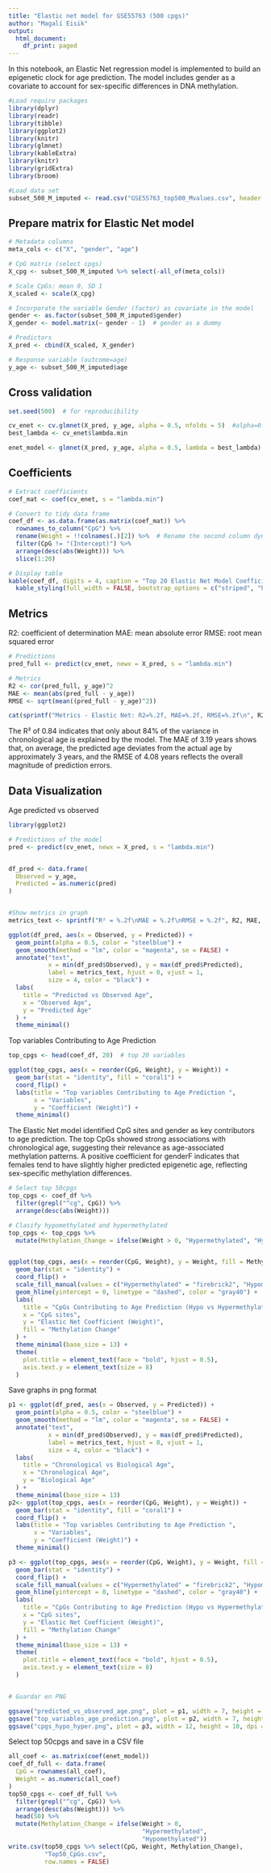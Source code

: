 ---
title: "Elastic net model for GSE55763 (500 cpgs)"
author: "Magalí Eisik"
output:
  html_document:
    df_print: paged
---

In this notebook, an Elastic Net regression model is implemented to build an epigenetic clock for age prediction. The model includes gender as a covariate to account for sex-specific differences in DNA methylation.

```{r message=FALSE,warning=FALSE}
#Load require packages
library(dplyr)    
library(readr) 
library(tibble)
library(ggplot2)  
library(knitr)    
library(glmnet)
library(kableExtra)
library(knitr)
library(gridExtra)
library(broom)

```

```{r}
#Load data set
subset_500_M_imputed <- read.csv("GSE55763_top500_Mvalues.csv", header = TRUE, stringsAsFactors = FALSE)
```

## Prepare matrix for Elastic Net model

```{r}
# Metadata columns
meta_cols <- c("X", "gender", "age")

# CpG matrix (select cpgs)
X_cpg <- subset_500_M_imputed %>% select(-all_of(meta_cols))

# Scale CpGs: mean 0, SD 1
X_scaled <- scale(X_cpg)

# Incorporate the variable Gender (factor) as covariate in the model
gender <- as.factor(subset_500_M_imputed$gender)
X_gender <- model.matrix(~ gender - 1)  # gender as a dummy 

# Predictors
X_pred <- cbind(X_scaled, X_gender)

# Response variable (outcome=age)
y_age <- subset_500_M_imputed$age
```

## Cross validation

```{r}
set.seed(500)  # for reproducibility

cv_enet <- cv.glmnet(X_pred, y_age, alpha = 0.5, nfolds = 5)  #alpha=0.5, folds=5
best_lambda <- cv_enet$lambda.min

enet_model <- glmnet(X_pred, y_age, alpha = 0.5, lambda = best_lambda)
```

## Coefficients

```{r}
# Extract coefficients
coef_mat <- coef(cv_enet, s = "lambda.min")

# Convert to tidy data frame
coef_df <- as.data.frame(as.matrix(coef_mat)) %>%
  rownames_to_column("CpG") %>%
  rename(Weight = !!colnames(.)[2]) %>%  # Rename the second column dynamically
  filter(CpG != "(Intercept)") %>%
  arrange(desc(abs(Weight))) %>%
  slice(1:20)

# Display table 
kable(coef_df, digits = 4, caption = "Top 20 Elastic Net Model Coefficients") %>%
  kable_styling(full_width = FALSE, bootstrap_options = c("striped", "hover"))
```

## Metrics

R2: coefficient of determination MAE: mean absolute error RMSE: root mean squared error

```{r}
# Predictions
pred_full <- predict(cv_enet, newx = X_pred, s = "lambda.min")

# Metrics
R2 <- cor(pred_full, y_age)^2
MAE <- mean(abs(pred_full - y_age))
RMSE <- sqrt(mean((pred_full - y_age)^2))

cat(sprintf("Metrics - Elastic Net: R2=%.2f, MAE=%.2f, RMSE=%.2f\n", R2, MAE, RMSE))
```

The R² of 0.84 indicates that only about 84% of the variance in chronological age is explained by the model. The MAE of 3.19 years shows that, on average, the predicted age deviates from the actual age by approximately 3 years, and the RMSE of 4.08 years reflects the overall magnitude of prediction errors.

## Data Visualization

Age predicted vs observed

```{r message=FALSE, warning=FALSE}
library(ggplot2)

# Predictions of the model
pred <- predict(cv_enet, newx = X_pred, s = "lambda.min")


df_pred <- data.frame(
  Observed = y_age,
  Predicted = as.numeric(pred)
)


#Show metrics in graph
metrics_text <- sprintf("R² = %.2f\nMAE = %.2f\nRMSE = %.2f", R2, MAE, RMSE)

ggplot(df_pred, aes(x = Observed, y = Predicted)) +
  geom_point(alpha = 0.5, color = "steelblue") +
  geom_smooth(method = "lm", color = "magenta", se = FALSE) +
  annotate("text",
           x = min(df_pred$Observed), y = max(df_pred$Predicted),
           label = metrics_text, hjust = 0, vjust = 1,
           size = 4, color = "black") +
  labs(
    title = "Predicted vs Observed Age",
    x = "Observed Age",
    y = "Predicted Age"
  ) +
  theme_minimal()
```

Top variables Contributing to Age Prediction

```{r}
top_cpgs <- head(coef_df, 20)  # top 20 variables

ggplot(top_cpgs, aes(x = reorder(CpG, Weight), y = Weight)) +
  geom_bar(stat = "identity", fill = "coral1") +
  coord_flip() +
  labs(title = "Top variables Contributing to Age Prediction ",
       x = "Variables",
       y = "Coefficient (Weight)") +
  theme_minimal()

```

The Elastic Net model identified CpG sites and gender as key contributors to age prediction. The top CpGs showed strong associations with chronological age, suggesting their relevance as age-associated methylation patterns. A positive coefficient for genderF indicates that females tend to have slightly higher predicted epigenetic age, reflecting sex-specific methylation differences.



```{r}
# Select top 50cpgs
top_cpgs <- coef_df %>%
  filter(grepl("^cg", CpG)) %>%
  arrange(desc(abs(Weight))) 

# Clasify hypomethylated and hypermethylated
top_cpgs <- top_cpgs %>%
  mutate(Methylation_Change = ifelse(Weight > 0, "Hypermethylated", "Hypomethylated"))


ggplot(top_cpgs, aes(x = reorder(CpG, Weight), y = Weight, fill = Methylation_Change)) +
  geom_bar(stat = "identity") +
  coord_flip() +
  scale_fill_manual(values = c("Hypermethylated" = "firebrick2", "Hypomethylated" = "steelblue")) +
  geom_hline(yintercept = 0, linetype = "dashed", color = "gray40") +
  labs(
    title = "CpGs Contributing to Age Prediction (Hypo vs Hypermethylated)",
    x = "CpG sites",
    y = "Elastic Net Coefficient (Weight)",
    fill = "Methylation Change"
  ) +
  theme_minimal(base_size = 13) +
  theme(
    plot.title = element_text(face = "bold", hjust = 0.5),
    axis.text.y = element_text(size = 8)
  )
```

Save graphs in png format

```{r, message=FALSE, warning=FALSE}

p1 <- ggplot(df_pred, aes(x = Observed, y = Predicted)) +
  geom_point(alpha = 0.5, color = "steelblue") +
  geom_smooth(method = "lm", color = "magenta", se = FALSE) +
  annotate("text",
           x = min(df_pred$Observed), y = max(df_pred$Predicted),
           label = metrics_text, hjust = 0, vjust = 1,
           size = 4, color = "black") +
  labs(
    title = "Chronological vs Biological Age",
    x = "Chronological Age",    
    y = "Biological Age"        
  ) +
  theme_minimal(base_size = 13)
p2<- ggplot(top_cpgs, aes(x = reorder(CpG, Weight), y = Weight)) +
  geom_bar(stat = "identity", fill = "coral1") +
  coord_flip() +
  labs(title = "Top variables Contributing to Age Prediction ",
       x = "Variables",
       y = "Coefficient (Weight)") +
  theme_minimal()

p3 <- ggplot(top_cpgs, aes(x = reorder(CpG, Weight), y = Weight, fill = Methylation_Change)) +
  geom_bar(stat = "identity") +
  coord_flip() +
  scale_fill_manual(values = c("Hypermethylated" = "firebrick2", "Hypomethylated" = "steelblue")) +
  geom_hline(yintercept = 0, linetype = "dashed", color = "gray40") +
  labs(
    title = "CpGs Contributing to Age Prediction (Hypo vs Hypermethylated)",
    x = "CpG sites",
    y = "Elastic Net Coefficient (Weight)",
    fill = "Methylation Change"
  ) +
  theme_minimal(base_size = 13) +
  theme(
    plot.title = element_text(face = "bold", hjust = 0.5),
    axis.text.y = element_text(size = 8)
  )


# Guardar en PNG

ggsave("predicted_vs_observed_age.png", plot = p1, width = 7, height = 5, dpi = 300)
ggsave("top_variables_age_prediction.png", plot = p2, width = 7, height = 5, dpi = 300)
ggsave("cpgs_hypo_hyper.png", plot = p3, width = 12, height = 10, dpi = 150)


```




Select top 50cpgs and save in a CSV file


```{r}
all_coef <- as.matrix(coef(enet_model))
coef_df_full <- data.frame(
  CpG = rownames(all_coef),
  Weight = as.numeric(all_coef)
)
top50_cpgs <- coef_df_full %>%
  filter(grepl("^cg", CpG)) %>%              
  arrange(desc(abs(Weight))) %>%            
  head(50) %>%
  mutate(Methylation_Change = ifelse(Weight > 0,
                                     "Hypermethylated",
                                     "Hypomethylated"))
write.csv(top50_cpgs %>% select(CpG, Weight, Methylation_Change),
          "Top50_CpGs.csv",
          row.names = FALSE)
```




